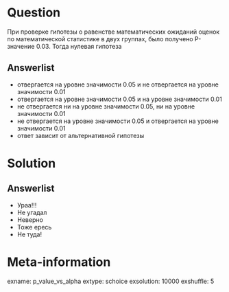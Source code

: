 Question
========

При проверке гипотезы о равенстве математических ожиданий оценок по математической статистике в двух группах, было получено P-значение 0.03. Тогда нулевая гипотеза


Answerlist
----------

* отвергается на уровне значимости $0.05$ и не отвергается на уровне значимости $0.01$
* отвергается на уровне значимости $0.05$ и на уровне значимости $0.01$
* не отвергается ни на уровне значимости $0.05$, ни на уровне значимости $0.01$
* не отвергается на уровне значимости $0.05$ и отвергается на уровне значимости $0.01$
* ответ зависит от альтернативной гипотезы


Solution
========

Answerlist
----------
* Ураа!!!
* Не угадал
* Неверно
* Тоже ересь
* Не туда!

Meta-information
================
exname: p_value_vs_alpha
extype: schoice
exsolution: 10000
exshuffle: 5
